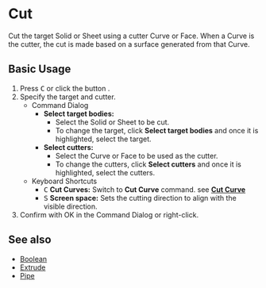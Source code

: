 
# Cut

<Reference shortcut="C" command="Cut" button="Left of Command Bar" />

Cut the target Solid or Sheet using a cutter Curve or Face. When a Curve is the cutter, the cut is made based on a surface generated from that Curve.

## Basic Usage

1. Press <kbd>C</kbd> or click the button <ButtonIcon type="button-cut" />.
2. Specify the target and cutter.
   - <Kst>Command Dialog</Kst>
      - **Select target bodies:** 
         - Select the Solid or Sheet to be cut.
         - To change the target, click **Select target bodies** and once it is highlighted, select the target.
      - **Select cutters:** 
         - Select the  Curve or Face to be used as the cutter.
         - To change the cutters, click **Select cutters** and once it is highlighted, select the cutters.
   - <Kst>Keyboard Shortcuts</Kst>
      - <kbd>C</kbd> **Cut Curves:** Switch to **Cut Curve** command. see [**Cut Curve**](/sketch/cut-curve)
      - <kbd>S</kbd> **Screen space:** Sets the cutting direction to align with the visible direction.
3. Confirm with OK in the Command Dialog or right-click.

## See also
- [Boolean](boolean)
- [Extrude](extrude)
- [Pipe](pipe)
